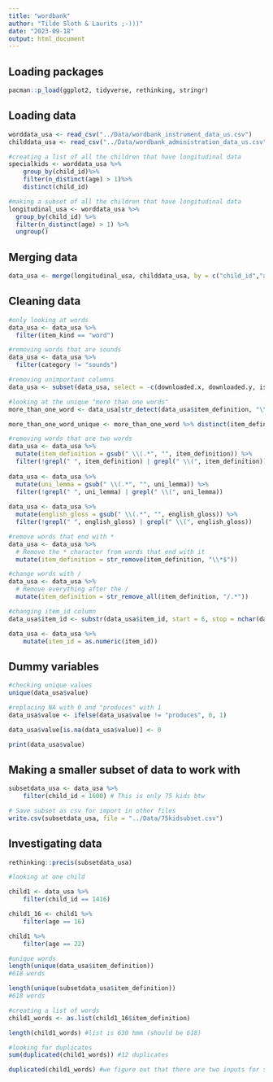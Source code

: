 ```yaml
---
title: "wordbank"
author: "Tilde Sloth & Laurits ;-)))"
date: "2023-09-18"
output: html_document
---
```


## Loading packages
```r
pacman::p_load(ggplot2, tidyverse, rethinking, stringr)
```


## Loading data
```r
worddata_usa <- read_csv("../Data/wordbank_instrument_data_us.csv")
childdata_usa <- read_csv("../Data/wordbank_administration_data_us.csv")

#creating a list of all the children that have longitudinal data
specialkids <- worddata_usa %>%
    group_by(child_id)%>%
    filter(n_distinct(age) > 1)%>%
    distinct(child_id)

#making a subset of all the children that have longitudinal data
longitudinal_usa <- worddata_usa %>%
  group_by(child_id) %>%
  filter(n_distinct(age) > 1) %>%
  ungroup()

```

## Merging data
```r
data_usa <- merge(longitudinal_usa, childdata_usa, by = c("child_id","age")) #important that you put the columns in a vector
```

## Cleaning data
```r
#only looking at words
data_usa <- data_usa %>%
  filter(item_kind == "word")

#removing words that are sounds
data_usa <- data_usa %>%
  filter(category != "sounds")

#removing unimportant columns
data_usa <- subset(data_usa, select = -c(downloaded.x, downloaded.y, is_norming, ethnicity, race, birth_weight, born_early_or_late, gestational_age, zygosity, language_exposures, health_conditions, monolingual, typically_developing))

#looking at the unique "more than one words"
more_than_one_word <- data_usa[str_detect(data_usa$item_definition, "\\s+"), ]

more_than_one_word_unique <- more_than_one_word %>% distinct(item_definition)

#removing words that are two words
data_usa <- data_usa %>%
  mutate(item_definition = gsub(" \\(.*", "", item_definition)) %>%
  filter(!grepl(" ", item_definition) | grepl(" \\(", item_definition))
 
data_usa <- data_usa %>%
  mutate(uni_lemma = gsub(" \\(.*", "", uni_lemma)) %>%
  filter(!grepl(" ", uni_lemma) | grepl(" \\(", uni_lemma))
 
data_usa <- data_usa %>%
  mutate(english_gloss = gsub(" \\(.*", "", english_gloss)) %>%
  filter(!grepl(" ", english_gloss) | grepl(" \\(", english_gloss))

#remove words that end with *
data_usa <- data_usa %>% 
  # Remove the * character from words that end with it
  mutate(item_definition = str_remove(item_definition, "\\*$"))

#change words with /
data_usa <- data_usa %>%
  # Remove everything after the /
  mutate(item_definition = str_remove_all(item_definition, "/.*"))

#changing item_id column
data_usa$item_id <- substr(data_usa$item_id, start = 6, stop = nchar(data_usa$item_id))

data_usa <- data_usa %>% 
    mutate(item_id = as.numeric(item_id))

```


## Dummy variables 
```r
#checking unique values
unique(data_usa$value)

#replacing NA with 0 and "produces" with 1
data_usa$value <- ifelse(data_usa$value != "produces", 0, 1)

data_usa$value[is.na(data_usa$value)] <- 0

print(data_usa$value)
```


## Making a smaller subset of data to work with
```r
subsetdata_usa <- data_usa %>% 
    filter(child_id < 1600) # This is only 75 kids btw

# Save subset as csv for import in other files
write.csv(subsetdata_usa, file = "../Data/75kidsubset.csv")

```

## Investigating data
```r
rethinking::precis(subsetdata_usa)

#looking at one child

child1 <- data_usa %>% 
    filter(child_id == 1416)

child1_16 <- child1 %>% 
    filter(age == 16)

child1 %>% 
    filter(age == 22)
```


```r
#unique words
length(unique(data_usa$item_definition))
#618 words

length(unique(subsetdata_usa$item_definition))
#618 words

#creating a list of words
child1_words <- as.list(child1_16$item_definition)

length(child1_words) #list is 630 hmm (should be 618)

#looking for duplicates
sum(duplicated(child1_words)) #12 duplicates

duplicated(child1_words) #we figure out that there are two inputs for some words (eg chicken with category = animal and chicken with category = food)

```








